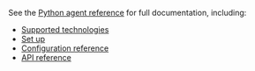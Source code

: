See the [Python agent reference](https://www.elastic.co/guide/en/apm/agent/python/current/getting-started.html) for full documentation, including:

* [Supported technologies](https://www.elastic.co/guide/en/apm/agent/python/current/supported-technologies.html)
* [Set up](https://www.elastic.co/guide/en/apm/agent/python/current/set-up.html)
* [Configuration reference](https://www.elastic.co/guide/en/apm/agent/python/current/configuration.html)
* [API reference](https://www.elastic.co/guide/en/apm/agent/python/current/api.html)